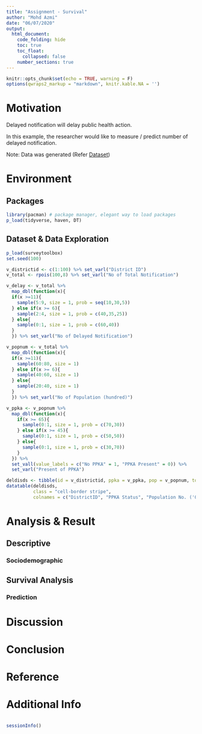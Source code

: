 ```yaml
---
title: "Assignment - Survival"
author: "Mohd Azmi"
date: "06/07/2020"
output: 
  html_document:
    code_folding: hide
    toc: true
    toc_float:
      collapsed: false
    number_sections: true
---
```


```r
knitr::opts_chunk$set(echo = TRUE, warning = F)
options(qwraps2_markup = "markdown", knitr.kable.NA = '')
```

# Motivation

Delayed notification will delay public health action.

In this example, the researcher would like to measure / predict number of delayed notification.

Note: Data was generated (Refer [Dataset](#dataset-data-exploration))

# Environment

## Packages

```r
library(pacman) # package manager, elegant way to load packages
p_load(tidyverse, haven, DT)
```

## Dataset & Data Exploration

```r
p_load(surveytoolbox)
set.seed(100)

v_districtid <- c(1:100) %>% set_varl("District ID")
v_total <- rpois(100,8) %>% set_varl("No of Total Notification")

v_delay <- v_total %>% 
  map_dbl(function(x){
  if(x >=11){
    sample(5:9, size = 1, prob = seq(10,30,5))
  } else if(x >= 6){
    sample(2:4, size = 1, prob = c(40,35,25))
  } else{
    sample(0:1, size = 1, prob = c(60,40))
  }
  }) %>% set_varl("No of Delayed Notification")

v_popnum <- v_total %>% 
  map_dbl(function(x){
  if(x >=11){
    sample(60:80, size = 1)
  } else if(x >= 6){
    sample(40:60, size = 1)
  } else{
    sample(20:40, size = 1)
  }
  }) %>% set_varl("No of Population (hundred)")

v_ppka <- v_popnum %>% 
  map_dbl(function(x){
    if(x >= 65){
      sample(0:1, size = 1, prob = c(70,30))
    } else if(x >= 45){
      sample(0:1, size = 1, prob = c(50,50))
    } else{
      sample(0:1, size = 1, prob = c(30,70))
    }
  }) %>% 
  set_vall(value_labels = c("No PPKA" = 1, "PPKA Present" = 0)) %>% 
  set_varl("Present of PPKA")

deldisds <- tibble(id = v_districtid, ppka = v_ppka, pop = v_popnum, total = v_total, delaynum = v_delay) %>% mutate_if(is.labelled, ~(as_factor(.)))
datatable(deldisds,
          class = "cell-border stripe",
          colnames = c("DistrictID", "PPKA Status", "Population No. ('000)", "Total Notification", "No. of Delayed Notification"))
```


# Analysis & Result

## Descriptive

### Sociodemographic


## Survival Analysis


### Prediction


# Discussion


# Conclusion

# Reference


# Additional Info

```r

```




```r
sessionInfo()
```

